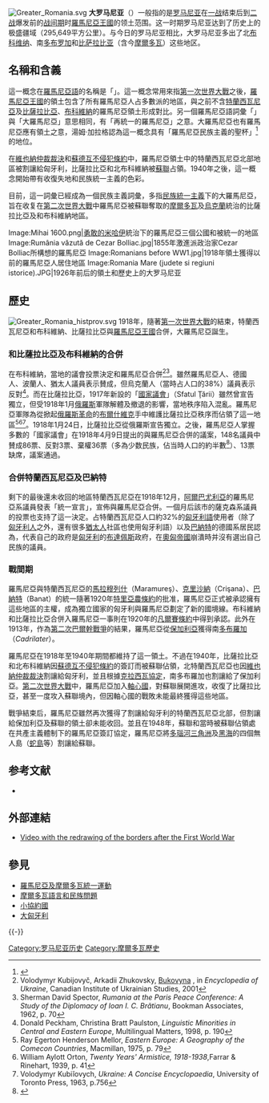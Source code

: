 [[File:Greater_Romania.svg|right]]
{{罗马尼亚历史}}
'''大罗马尼亚'''（{{lang-ro|România Mare}}）一般指的是[[罗马尼亚|罗马尼亚]]在[[一战|一战]]结束后到[[二战|二战]]爆发前的[[战间期|战间期]]时[[羅馬尼亞王國|羅馬尼亞王國]]的领土范围。这一时期罗马尼亚达到了历史上的极盛疆域（295,649平方公里）。与今日的罗马尼亚相比，大罗马尼亚多出了北[[布科维纳|布科维纳]]、南[[多布罗加|多布罗加]]和[[比萨拉比亚|比萨拉比亚]]（含今[[摩爾多瓦|摩爾多瓦]]）这些地区。

== 名稱和含義 ==
這一概念在[[羅馬尼亞語|羅馬尼亞語]]的名稱是「''{{lang|ro|România Mare}}''」。這一概念常用來指[[第一次世界大戰|第一次世界大戰]]之後，[[羅馬尼亞王國|羅馬尼亞王國]]的領土包含了所有羅馬尼亞人占多數派的地區，與之前不含[[特蘭西瓦尼亞|特蘭西瓦尼亞]]及[[比薩拉比亞|比薩拉比亞]]、[[布科維納|布科維納]]的羅馬尼亞領土形成對比。另一個羅馬尼亞語詞彙「''{{lang|ro|România Întregită}}''」與「大羅馬尼亞」意思相同，有「再統一的羅馬尼亞」之意。大羅馬尼亞也有羅馬尼亞應有領土之意，湯姆·加拉格認為這一概念具有「羅馬尼亞民族主義的聖杯」<ref name="Gallagher">{{cite book |author=Gallagher, Tom |title=Modern Romania: the end of communism, the failure of democratic reform, and the theft of a nation |publisher=New York University Press |location=New York |year=2005 |pages=p. 28 |isbn=0-8147-3172-4 |oclc= |doi=}}</ref>的地位。

在[[維也納仲裁裁決|維也納仲裁裁決]]和[[蘇德互不侵犯條約|蘇德互不侵犯條約]]中，羅馬尼亞領土中的特蘭西瓦尼亞北部地區被割讓給匈牙利，比薩拉比亞和北布科維納被[[蘇聯|蘇聯]]占領。1940年之後，這一概念開始帶有收復失地和民族統一主義的色彩。

目前，這一詞彙已經成為一個民族主義詞彙，多指[[民族統一主義|民族統一主義]]下的大羅馬尼亞，旨在收复在[[第二次世界大戰|第二次世界大戰]]中羅馬尼亞被蘇聯奪取的[[摩爾多瓦|摩爾多瓦]]及[[烏克蘭|烏克蘭]]統治的比薩拉比亞及和布科維納地區。

<gallery>
Image:Mihai 1600.png|[[勇敢的米哈伊|勇敢的米哈伊]]統治下的羅馬尼亞三個公國和被統一的地區
Image:Rumânia văzută de Cezar Bolliac.jpg|1855年激進派政治家Cezar Bolliac所構想的羅馬尼亞
Image:Romanians before WW1.jpg|1918年領土獲得以前的羅馬尼亞人居住地區
Image:Romania Mare (judete si regiuni istorice).JPG|1926年前后的領土和歷史上的大罗马尼亚
</gallery>

== 歷史 ==
[[Image:Greater_Romania_histprov.svg|thumb]]
1918年，隨著[[第一次世界大戰|第一次世界大戰]]的結束，特蘭西瓦尼亞和布科維納、比薩拉比亞與[[羅馬尼亞王國|羅馬尼亞王國]]合併，大羅馬尼亞誕生。

=== 和比薩拉比亞及布科維納的合併 ===
在布科維納，當地的議會投票決定和羅馬尼亞合併<ref>Volodymyr Kubijovyč, Arkadii Zhukovsky, [http://encyclopediaofukraine.com/display.asp?AddButton=pages\B\U\Bukovyna.htm Bukovyna] {{Wayback|url=http://encyclopediaofukraine.com/display.asp?AddButton=pages%5CB%5CU%5CBukovyna.htm |date=20170202075840 }}, in ''Encyclopedia of Ukraine'', Canadian Institute of Ukrainian Studies, 2001</ref><ref>Sherman David Spector, ''Rumania at the Paris Peace Conference: A Study of the Diplomacy of Ioan I. C. Brătianu'', Bookman Associates, 1962, p. 70</ref>。雖然羅馬尼亞人、德國人、波蘭人、猶太人議員表示賛成，但烏克蘭人（當時占人口的38%）議員表示反對<ref>Donald Peckham, Christina Bratt Paulston, ''Linguistic Minorities in Central and Eastern Europe'', Multilingual Matters, 1998, p. 190</ref>。而在比薩拉比亞，1917年新設的「[[国家议会_(摩尔多瓦民主共和国)|國家議會]]」（Sfatul Ţării）雖然曾宣告獨立，但受1918年1月[[俄羅斯|俄羅斯]]軍隊解體及撤退的影響，當地秩序陷入混亂。羅馬尼亞軍隊為從掀起[[俄羅斯革命|俄羅斯革命]]的[[布爾什維克|布爾什維克]]手中維護比薩拉比亞秩序而佔領了這一地區<ref>Ray Egerton Henderson Mellor, ''Eastern Europe: A Geography of the Comecon Countries'', Macmillan, 1975, p. 79</ref><ref>William Aylott Orton, ''Twenty Years' Armistice, 1918-1938'',Farrar & Rinehart, 1939, p. 41</ref><ref>Volodymyr Kubiĭovych, ''Ukraine: A Concise Encyclopaedia'', University of Toronto Press, 1963, p.756</ref>。1918年1月24日，比薩拉比亞從俄羅斯宣告獨立。之後，羅馬尼亞人掌握多數的「國家議會」在1918年4月9日提出的與羅馬尼亞合併的議案，148名議員中賛成86票、反對3票、棄權36票（多為少数民族，佔当時人口的約半數<ref>{{Cite web |url=http://demoscope.ru/weekly/ssp/rus_lan_97.php?reg=31 |title=Results of the 1897 Russian Census at demoscope.ru |access-date=2012-01-23 |archive-date=2016-05-30 |archive-url=https://web.archive.org/web/20160530135948/http://demoscope.ru/weekly/ssp/rus_lan_97.php?reg=31 |dead-url=no }}</ref>）、13票缺席，議案通過。

=== 合併特蘭西瓦尼亞及巴納特 ===
剩下的最後還未收回的地區特蘭西瓦尼亞在1918年12月，[[阿爾巴尤利亞|阿爾巴尤利亞]]的羅馬尼亞系議員發表「統一宣言」，宣佈與羅馬尼亞合併。一個月后該市的薩克森系議員的投票也支持了這一決定。占特蘭西瓦尼亞人口約32%的[[匈牙利語|匈牙利語]]使用者（除了[[匈牙利人|匈牙利人]]之外，還有很多[[猶太人|猶太人]]社區也使用匈牙利語）以及[[巴納特|巴納特]]的德國系居民認為，代表自己的政府是[[匈牙利|匈牙利]]的[[布達佩斯|布達佩斯]]政府，在[[奧匈帝國|奧匈帝國]]崩潰時并沒有選出自己民族的議員。

=== 戰間期 ===
羅馬尼亞與特蘭西瓦尼亞的[[馬拉穆列什|馬拉穆列什]]（Maramureş）、[[克里沙納|克里沙納]]（Crişana）、[[巴納特|巴納特]]（Banat）的統一隨著1920年[[特里亞農條約|特里亞農條約]]的批准，羅馬尼亞正式被承認擁有這些地區的主權，成為獨立國家的匈牙利與羅馬尼亞劃定了新的國境線。布科維納和比薩拉比亞合併入羅馬尼亞一事則在1920年的[[凡爾賽條約|凡爾賽條約]]中得到承認。此外在1913年，作為[[第二次巴爾幹戰爭|第二次巴爾幹戰爭]]的結果，羅馬尼亞從[[保加利亞|保加利亞]]獲得南[[多布羅加|多布羅加]]（''Cadrilater''）。

羅馬尼亞在1918年至1940年期間都維持了這一領土。不過在1940年，比薩拉比亞和北布科維納因[[蘇德互不侵犯條約|蘇德互不侵犯條約]]的簽訂而被蘇聯佔領，北特蘭西瓦尼亞也因[[維也納仲裁裁決|維也納仲裁裁決]]割讓給匈牙利，並且根據[[克拉西瓦協定|克拉西瓦協定]]，南多布羅加也割讓給了保加利亞。[[第二次世界大戰|第二次世界大戰]]中，羅馬尼亞加入[[軸心國|軸心國]]，對蘇聯展開進攻，收復了比薩拉比亞，甚至一度攻入蘇聯境內，但因軸心國的戰敗未能最終獲得這些地區。

戰爭結束后，羅馬尼亞雖然再次獲得了割讓給匈牙利的特蘭西瓦尼亞北部，但割讓給保加利亞及蘇聯的領土卻未能收回。並且在1948年，蘇聯和當時被蘇聯佔領處在共產主義體制下的羅馬尼亞簽訂協定，羅馬尼亞將[[多瑙河三角洲|多瑙河三角洲]]及[[黑海|黑海]]的四個無人島（[[蛇島_(黑海)|蛇島]]等）割讓給蘇聯。

== 参考文献 ==
{{reflist}}
{{refbegin}}
* {{cite journal
 | quotes = 
 | last = Leustean
 | first = Lucian N.
 | authorlink = 
 | coauthors = 
 | title = "For the Glory of Romanians": Orthodoxy and Nationalism in Greater Romania, 1918-1945
 | journal = Nationalities Papers
 | volume = 35
 | issue = 4
 | pages = 717-742
 | issn = 
 | pmid = 
 | doi = 
 | id = 
 | url = https://archive.org/details/sim_nationalities-papers_2007-09_35_4/page/717
 | language = 
 | format = 
 | accessdate = 
 | laysummary = 
 | laysource = 
 | laydate = 
 | quote = 
 |date=September 2007}}
{{refend}}

== 外部連結 ==
*[http://www.the-map-as-history.com/demos/tome03/index.php Video with the redrawing of the borders after the First World War]{{Wayback|url=http://www.the-map-as-history.com/demos/tome03/index.php |date=20120115104253 }}

== 參見 ==
* [[羅馬尼亞及摩爾多瓦統一運動|羅馬尼亞及摩爾多瓦統一運動]]
* [[摩爾多瓦語言和民族問題|摩爾多瓦語言和民族問題]]
* [[小協約國|小協約國]]
* [[大匈牙利|大匈牙利]]

{{-}}
{{罗马尼亚主题}}
{{民族統一主義}}
{{Pan-nationalist concepts}}

[[Category:罗马尼亚历史|Category:罗马尼亚历史]]
[[Category:摩爾多瓦歷史|Category:摩爾多瓦歷史]]